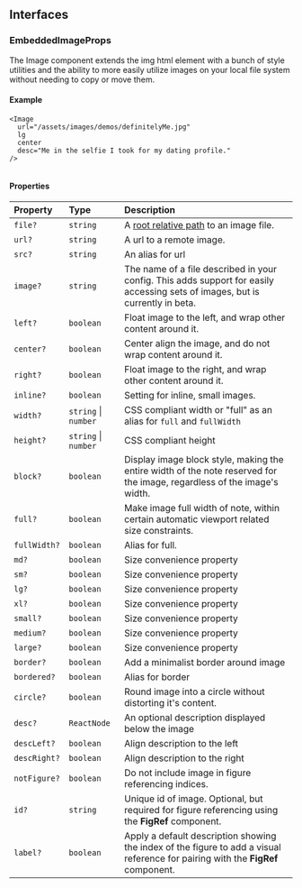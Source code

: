 ## Interfaces

### EmbeddedImageProps

The Image component extends the img html element with a bunch of style utilities and the ability to more easily utilize images on your local file system without needing to copy or move them.

#### Example

```tsx
<Image
  url="/assets/images/demos/definitelyMe.jpg"
  lg
  center
  desc="Me in the selfie I took for my dating profile."
/>
```

<Image
  url="/assets/images/demos/definitelyMe.jpg"
  lg
  center
  desc="Me in the selfie I took for my dating profile."
/>

#### Properties

| Property     | Type                 | Description                                                                                                                      |
| :----------- | :------------------- | :------------------------------------------------------------------------------------------------------------------------------- |
| `file?`      | `string`             | A [root relative path](/docs/terminology?id=rootRelativePath) to an image file.                                                  |
| `url?`       | `string`             | A url to a remote image.                                                                                                         |
| `src?`       | `string`             | An alias for url                                                                                                                 |
| `image?`     | `string`             | The name of a file described in your config. This adds support for easily accessing sets of images, but is currently in beta.    |
| `left?`      | `boolean`            | Float image to the left, and wrap other content around it.                                                                       |
| `center?`    | `boolean`            | Center align the image, and do not wrap content around it.                                                                       |
| `right?`     | `boolean`            | Float image to the right, and wrap other content around it.                                                                      |
| `inline?`    | `boolean`            | Setting for inline, small images.                                                                                                |
| `width?`     | `string` \| `number` | CSS compliant width or "full" as an alias for `full` and `fullWidth`                                                             |
| `height?`    | `string` \| `number` | CSS compliant height                                                                                                             |
| `block?`     | `boolean`            | Display image block style, making the entire width of the note reserved for the image, regardless of the image's width.          |
| `full?`      | `boolean`            | Make image full width of note, within certain automatic viewport related size constraints.                                       |
| `fullWidth?` | `boolean`            | Alias for full.                                                                                                                  |
| `md?`        | `boolean`            | Size convenience property                                                                                                        |
| `sm?`        | `boolean`            | Size convenience property                                                                                                        |
| `lg?`        | `boolean`            | Size convenience property                                                                                                        |
| `xl?`        | `boolean`            | Size convenience property                                                                                                        |
| `small?`     | `boolean`            | Size convenience property                                                                                                        |
| `medium?`    | `boolean`            | Size convenience property                                                                                                        |
| `large?`     | `boolean`            | Size convenience property                                                                                                        |
| `border?`    | `boolean`            | Add a minimalist border around image                                                                                             |
| `bordered?`  | `boolean`            | Alias for border                                                                                                                 |
| `circle?`    | `boolean`            | Round image into a circle without distorting it's content.                                                                       |
| `desc?`      | `ReactNode`          | An optional description displayed below the image                                                                                |
| `descLeft?`  | `boolean`            | Align description to the left                                                                                                    |
| `descRight?` | `boolean`            | Align description to the right                                                                                                   |
| `notFigure?` | `boolean`            | Do not include image in figure referencing indices.                                                                              |
| `id?`        | `string`             | Unique id of image. Optional, but required for figure referencing using the **FigRef** component.                                |
| `label?`     | `boolean`            | Apply a default description showing the index of the figure to add a visual reference for pairing with the **FigRef** component. |
